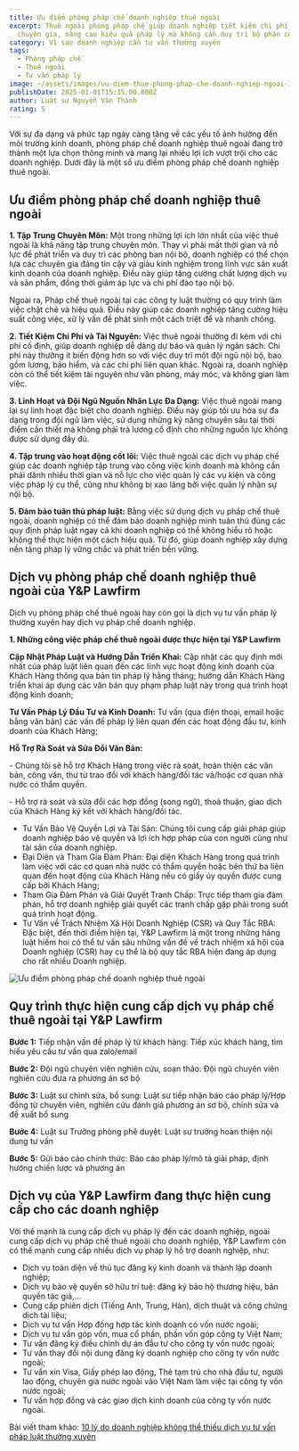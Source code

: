 ```yaml
---
title: Ưu điểm phòng pháp chế doanh nghiệp thuê ngoài
excerpt: Thuê ngoài phòng pháp chế giúp doanh nghiệp tiết kiệm chi phí, tiếp cận
  chuyên gia, nâng cao hiệu quả pháp lý mà không cần duy trì bộ phận cố định
category: Vì sao doanh nghiệp cần tư vấn thường xuyên
tags:
  - Phòng pháp chế
  - Thuê ngoài
  - Tư vấn pháp lý
image: ~/assets/images/uu-diem-thue-phong-phap-che-doanh-nghiep-ngoai-1.png
publishDate: 2025-01-01T15:35:00.000Z
author: Luật sư Nguyễn Văn Thành
rating: 5
---
```

Với sự đa dạng và phức tạp ngày càng tăng về các yếu tố ảnh hưởng đến môi trường kinh doanh, phòng pháp chế doanh nghiệp thuê ngoài đang trở thành một lựa chọn thông minh và mang lại nhiều lợi ích vượt trội cho các doanh nghiệp. Dưới đây là một số ưu điểm phòng pháp chế doanh nghiệp thuê ngoài.

## Ưu điểm phòng pháp chế doanh nghiệp thuê ngoài

**1. Tập Trung Chuyên Môn:** Một trong những lợi ích lớn nhất của việc thuê ngoài là khả năng tập trung chuyên môn. Thay vì phải mất thời gian và nỗ lực để phát triển và duy trì các phòng ban nội bộ, doanh nghiệp có thể chọn lựa các chuyên gia đáng tin cậy và giàu kinh nghiệm trong lĩnh vực sản xuất kinh doanh của doanh nghiệp. Điều này giúp tăng cường chất lượng dịch vụ và sản phẩm, đồng thời giảm áp lực và chi phí đào tạo nội bộ.

Ngoài ra, Pháp chế thuê ngoài tại các công ty luật thường có quy trình làm việc chặt chẽ và hiệu quả. Điều này giúp các doanh nghiệp tăng cường hiệu suất công việc, xử lý vấn đề phát sinh một cách triệt để và nhanh chóng.

**2. Tiết Kiệm Chi Phí và Tài Nguyên:** Việc thuê ngoài thường đi kèm với chi phí cố định, giúp doanh nghiệp dễ dàng dự báo và quản lý ngân sách. Chi phí này thường ít biến động hơn so với việc duy trì một đội ngũ nội bộ, bao gồm lương, bảo hiểm, và các chi phí liên quan khác. Ngoài ra, doanh nghiệp còn có thể tiết kiệm tài nguyên như văn phòng, máy móc, và không gian làm việc.

**3. Linh Hoạt và Đội Ngũ Nguồn Nhân Lực Đa Dạng:** Việc thuê ngoài mang lại sự linh hoạt đặc biệt cho doanh nghiệp. Điều này giúp tối ưu hóa sự đa dạng trong đội ngũ làm việc, sử dụng những kỹ năng chuyên sâu tại thời điểm cần thiết mà không phải trả lương cố định cho những nguồn lực không được sử dụng đầy đủ.

**4. Tập trung vào hoạt động cốt lõi:** Việc thuê ngoài các dịch vụ pháp chế giúp các doanh nghiệp tập trung vào công việc kinh doanh mà không cần phải dành nhiều thời gian và nỗ lực cho việc quản lý các vụ kiện và công việc pháp lý cụ thể, cũng như không bị xao lãng bởi việc quản lý nhân sự nội bộ.

**5. Đảm bảo tuân thủ pháp luật:** Bằng việc sử dụng dịch vụ pháp chế thuê ngoài, doanh nghiệp có thể đảm bảo doanh nghiệp mình tuân thủ đúng các quy định pháp luật ngay cả khi doanh nghiệp có thể không hiểu rõ hoặc không thể thực hiện một cách hiệu quả. Từ đó, giúp doanh nghiệp xây dựng nền tảng pháp lý vững chắc và phát triển bền vững.

## Dịch vụ phòng pháp chế doanh nghiệp thuê ngoài của Y&P Lawfirm

Dịch vụ phòng pháp chế thuê ngoài hay còn gọi là dịch vụ tư vấn pháp lý thường xuyên hay dịch vụ pháp chế doanh nghiệp.

**1. Những công việc pháp chế thuê ngoài được thực hiện tại Y&P Lawfirm**

**Cập Nhật Pháp Luật và Hướng Dẫn Triển Khai:** Cập nhật các quy định mới nhất của pháp luật liên quan đến các lĩnh vực hoạt động kinh doanh của Khách Hàng thông qua bản tin pháp lý hằng tháng; hướng dẫn Khách Hàng triển khai áp dụng các văn bản quy phạm pháp luật này trong quá trình hoạt động kinh doanh;

**Tư Vấn Pháp Lý Đầu Tư và Kinh Doanh:** Tư vấn (qua điện thoại, email hoặc bằng văn bản) các vấn đề pháp lý liên quan đến các hoạt động đầu tư, kinh doanh của Khách Hàng; 

**Hỗ Trợ Rà Soát và Sửa Đổi Văn Bản:**

\- Chúng tôi sẽ hỗ trợ Khách Hàng trong việc rà soát, hoàn thiện các văn bản, công văn, thư từ trao đổi với khách hàng/đối tác và/hoặc cơ quan nhà nước có thẩm quyền.

\- Hỗ trợ rà soát và sửa đổi các hợp đồng (song ngữ), thoả thuận, giao dịch của Khách Hàng ký kết với khách hàng/đối tác.

* Tư Vấn Bảo Vệ Quyền Lợi và Tài Sản: Chúng tôi cung cấp giải pháp giúp doanh nghiệp bảo vệ quyền và lợi ích hợp pháp của con người cũng như tài sản của doanh nghiệp.
* Đại Diện và Tham Gia Đàm Phán: Đại diện Khách Hàng trong quá trình làm việc với các cơ quan nhà nước có thẩm quyền hoặc bên thứ ba liên quan đến hoạt động của Khách Hàng nếu có giấy ủy quyền được cung cấp bởi Khách Hàng;
* Tham Gia Đàm Phán và Giải Quyết Tranh Chấp: Trực tiếp tham gia đàm phán, hỗ trợ doanh nghiệp giải quyết các tranh chấp gặp phải trong suốt quá trình hoạt động.
* Tư Vấn về Trách Nhiệm Xã Hội Doanh Nghiệp (CSR) và Quy Tắc RBA: Đặc biệt, đến thời điểm hiện tại, Y&P Lawfirm là một trong những hãng luật hiếm hoi có thể tư vấn sâu những vấn đề về trách nhiệm xã hội của Doanh nghiệp (CSR) hay cụ thể là bộ quy tắc RBA hiện đang áp dụng cho rất nhiều Doanh nghiệp.

![Ưu điểm phòng pháp chế doanh nghiệp thuê ngoài](~/assets/images/uu-diem-thue-phong-phap-che-doanh-nghiep-ngoai-2.jpg "Ưu điểm phòng pháp chế doanh nghiệp thuê ngoài")

## Quy trình thực hiện cung cấp dịch vụ pháp chế thuê ngoài tại Y&P Lawfirm

**Bước 1:** Tiếp nhận vấn đề pháp lý từ khách hàng: Tiếp xúc khách hàng, tìm hiểu yêu cầu tư vấn qua zalo/email

**Bước 2:** Đội ngũ chuyên viên nghiên cứu, soạn thảo: Đội ngũ chuyên viên nghiên cứu đưa ra phương án sơ bộ

**Bước 3:** Luật sư chỉnh sửa, bổ sung: Luật sư tiếp nhận báo cáo pháp lý/Hợp đồng từ chuyên viên, nghiên cứu đánh giá phương án sơ bộ, chỉnh sửa và đề xuất bổ sung

**Bước 4:** Luật sư Trưởng phòng phê duyệt: Luật sư trưởng hoàn thiện nội dung tư vấn

**Bước 5:** Gửi báo cáo chính thức: Báo cáo pháp lý/mô tả giải pháp, định hướng chiến lược và phương án

## Dịch vụ của Y&P Lawfirm đang thực hiện cung cấp cho các doanh nghiệp

Với thế mạnh là cung cấp dịch vụ pháp lý đến các doanh nghiệp, ngoài cung cấp dịch vụ pháp chế thuê ngoài cho doanh nghiệp, Y&P Lawfirm còn có thế mạnh cung cấp nhiều dịch vụ pháp lý hỗ trợ doanh nghiệp, như:

* Dịch vụ toàn diện về thủ tục đăng ký kinh doanh và thành lập doanh nghiệp;
* Dịch vụ bảo vệ quyền sở hữu trí tuệ: đăng ký bảo hộ thương hiệu, bản quyền tác giả,…
* Cung cấp phiên dịch (Tiếng Anh, Trung, Hàn), dịch thuật và công chứng dịch tài liệu;
* Dịch vụ tư vấn Hợp đồng hợp tác kinh doanh có vốn nước ngoài;
* Dịch vụ tư vấn góp vốn, mua cổ phần, phần vốn góp công ty Việt Nam;
* Tư vấn đăng ký điều chỉnh dự án đầu tư cho công ty vốn nước ngoài;
* Tư vấn thay đổi nội dung đăng ký doanh nghiệp cho công ty vốn nước ngoài;
* Tư vấn xin Visa, Giấy phép lao động, Thẻ tạm trú cho nhà đầu tư, người lao động, chuyên gia nước ngoài vào Việt Nam làm việc tại công ty vốn nước ngoài;
* Tư vấn hợp đồng và các giao dịch kinh doanh của công ty vốn nước ngoài.

Bài viết tham khảo: [10 lý do doanh nghiệp không thể thiếu dịch vụ tư vấn pháp luật thường xuyên](https://yplawfirm.vn/tu-van-thuong-xuyen/10-ly-do-doanh-nghiep-khong-the-thieu-dich-vu-tu-van-phap-luat-thuong-xuyen)[](https://vinhphuclawyers.vn/dich-vu-phap-ly/ho-tro-doanh-nghiep/dich-vu-dieu-chinh-giay-chung-nhan-dang-ky-dau-tu-tai-vinh-phuc-35797.htm)
